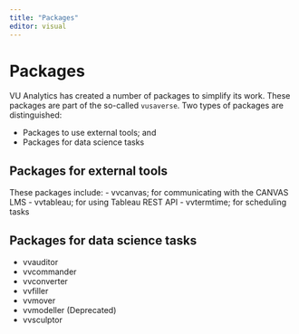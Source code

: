 ```yaml
---
title: "Packages"
editor: visual
---
```


# Packages

VU Analytics has created a number of packages to simplify its work. These packages are part of the so-called `vusaverse`. Two types of packages are distinguished:

-   Packages to use external tools; and
-   Packages for data science tasks

## Packages for external tools

These packages include:
- vvcanvas; for communicating with the CANVAS LMS
- vvtableau; for using Tableau REST API
- vvtermtime; for scheduling tasks

## Packages for data science tasks

- vvauditor
- vvcommander
- vvconverter
- vvfiller
- vvmover
- vvmodeller (Deprecated)
- vvsculptor
